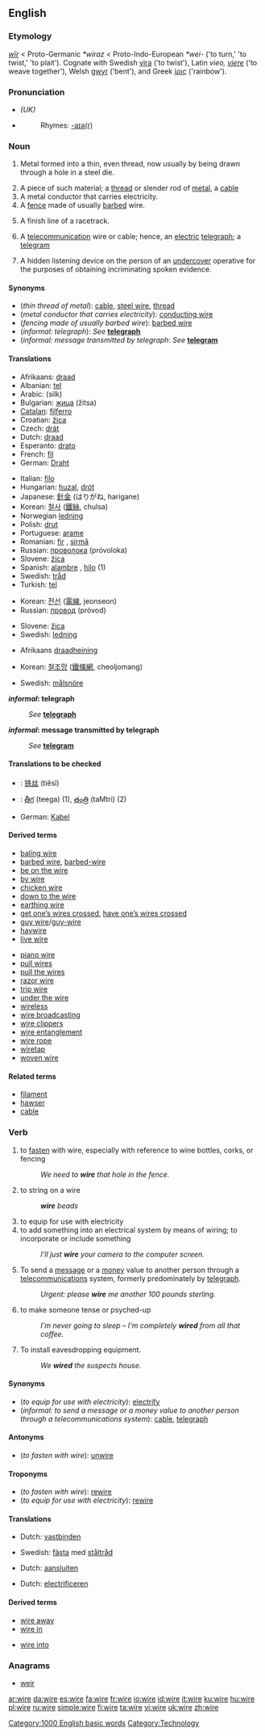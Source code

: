{{wikipedia|dab=wire (disambiguation)|wire}}
==English==

===Etymology===
{{OE.}} ''[[wir#Old English|wīr]]'' < Proto-Germanic ''*wiraz'' < Proto-Indo-European ''*wei-'' ('to turn,' 'to twist,' 'to plait'). Cognate with Swedish [[vira]] ('to twist'), Latin ''vieo, [[viere]]'' ('to weave together'), Welsh [[gwyr]] ('bent'), and Greek [[ίρις]] ('rainbow').

===Pronunciation===
*''(UK)'' {{IPA|/waɪə/}}
*{{audio|en-us-wire.ogg|Audio (US)}}
*:Rhymes: [[Rhymes:English:-aɪə(r)|-aɪə(r)]]

===Noun===
{{wikipedia}}
{{en-noun|s|-}}

# {{uncountable}} Metal formed into a thin, even thread, now usually by being drawn through a hole in a steel die.
# A piece of such material; a [[thread]] or slender rod of [[metal]], a [[cable]]
# A metal conductor that carries electricity.
# A [[fence]] made of usually [[barbed]] wire.
# {{sports}} A finish line of a racetrack.
# {{informal}} A [[telecommunication]] wire or cable; hence, an [[electric]] [[telegraph]]; a [[telegram]]
# {{slang}} A hidden listening device on the person of an [[undercover]] operative for the purposes of obtaining incriminating spoken evidence.

====Synonyms====
*(''thin thread of metal''): [[cable]], [[steel wire]], [[thread]]
*(''metal conductor that carries electricity''): [[conducting wire]]
*(''fencing made of usually barbed wire''): [[barbed wire]]
*(''informal: telegraph''): ''See'' '''[[telegraph]]'''
*(''informal: message transmitted by telegraph'': ''See'' '''[[telegram]]'''

====Translations====
{{trans-top|thin thread of metal}}
*Afrikaans: [[draad]]
*Albanian: [[tel]] {{m}}
*Arabic: {{ARchar|[[سلك]]}} (silk) {{m}}
*Bulgarian: [[жица]] (žitsa) {{f}}
*[[Catalan]]: [[filferro]] {{m}}
*Croatian: [[žica]] {{f}}
*Czech: [[drát]] {{m}}
*Dutch: [[draad]] {{m}}
*Esperanto: [[drato]]
*French: [[fil]] {{m}}
*German: [[Draht]] {{m}}
{{trans-mid}}
*Italian: [[filo]] {{m}}
*Hungarian: [[huzal]], [[drót]]
*Japanese: [[針金]] (はりがね, harigane)
*Korean: [[철사]] ([[鐵絲]], chulsa)
*Norwegian [[ledning]] {{m}}
*Polish: [[drut]] {{m}}
*Portuguese: [[arame]] {{m}}
*Romanian: [[fir]] {{n}}, [[sirmă]] {{f}}
*Russian: [[проволока]] (próvoloka) {{f}}
*Slovene: [[žica]] {{f}}
*Spanish: [[alambre]] {{m}}, [[hilo]] {{m}} (1)
*Swedish: [[tråd]] {{c}}
*Turkish: [[tel]]
{{trans-bottom}}

{{trans-top|metal conductor that carries electricity}}
*Korean: [[전선]] ([[電線]], jeonseon)
*Russian: [[провод]] (próvod) {{m}}
{{trans-mid}}
*Slovene: [[žica]] {{f}}
*Swedish: [[ledning]] {{c}}
{{trans-bottom}}

{{trans-top|fence made of usually barbed wire}}
*Afrikaans [[draadheining]]
{{trans-mid}}
*Korean: [[철조망]] ([[鐵條網]], cheoljomang)
{{trans-bottom}}

{{trans-top|sports: finish line of a racetrack}}
*Swedish: [[målsnöre]] {{n}}
{{trans-mid}}
{{trans-bottom}}

'''''informal'': telegraph'''
:''See'' '''[[telegraph]]'''

'''''informal'': message transmitted by telegraph'''
:''See'' '''[[telegram]]'''

{{trans-top|''slang'': hidden listening device on the person}}
{{trans-mid}}
{{trans-bottom}}

====Translations to be checked====
{{checktrans}}
{{top}}
*{{ttbc|Chinese}}: [[铁丝]] (tiěsī)
*{{ttbc|Telugu}}: [[తీగ]] (teega) (1), [[తంత్రి]] (taMtri) (2)
*German: [[Kabel]] {{m}}
{{bottom}}

====Derived terms====
{{top2}}
*[[baling wire]]
*[[barbed wire]], [[barbed-wire]]
*[[be on the wire]]
*[[by wire]]
*[[chicken wire]]
*[[down to the wire]]
*[[earthing wire]]
*[[get one's wires crossed|get one’s wires crossed]], [[have one's wires crossed|have one’s wires crossed]]
*[[guy wire]]/[[guy-wire]]
*[[haywire]]
*[[live wire]]
{{mid2}}
*[[piano wire]]
*[[pull wires]]
*[[pull the wires]]
*[[razor wire]]
*[[trip wire]]
*[[under the wire]]
*[[wireless]]
*[[wire broadcasting]]
*[[wire clippers]]
*[[wire entanglement]]
*[[wire rope]]
*[[wiretap]]
*[[woven wire]]
{{bottom}}

====Related terms====
*[[filament]]
*[[hawser]]
*[[cable]]

===Verb===
{{en-verb|wir|ing}}

# to [[fasten]] with wire, especially with reference to wine bottles, corks, or fencing
#:''We need to '''wire''' that hole in the fence.''
# to string on a wire
#:'''''wire''' beads''
# to equip for use with electricity
# to add something into an electrical system by means of wiring; to incorporate or include something
#:''I'll just '''wire''' your camera to the computer screen.''
# {{informal}} To send a [[message]] or a [[money]] value to another person through a [[telecommunications]] system, formerly predominately by [[telegraph]].
#:''Urgent: please '''wire''' me another 100 pounds sterling.''
# to make someone tense or psyched-up
#:''I'm never going to sleep – I'm completely '''wired''' from all that coffee.''
# {{slang}} To install eavesdropping equipment.
#:''We '''wired''' the suspects house.''

====Synonyms====
*(''to equip for use with electricity''): [[electrify]]
*(''informal: to send a message or a money value to another person through a telecommunications system''): [[cable]], [[telegraph]]

====Antonyms====
*(''to fasten with wire''): [[unwire]]

====Troponyms====
*(''to fasten with wire''): [[rewire]]
*(''to equip for use with electricity''): [[rewire]]

====Translations====
{{trans-top|to fasten with wire}}
*Dutch: [[vastbinden]]
{{trans-mid}}
*Swedish: [[fästa]] med [[ståltråd]]
{{trans-bottom}}

{{trans-top|to add something into an electrical system by means of wiring}}
*Dutch: [[aansluiten]]
{{trans-mid}}
{{trans-bottom}}

{{trans-top|to equip for use with electricity}}
*Dutch: [[electrificeren]]
{{trans-mid}}
{{trans-bottom}}

{{trans-top|''informal'': to send a message or a money value to another person through a telecommunications system}}
{{trans-mid}}
{{trans-bottom}}

{{trans-top|to make someone tense or psyched-up}}
{{trans-mid}}
{{trans-bottom}}

{{trans-top|''slang'': to install eavesdropping equipment}}
{{trans-mid}}
{{trans-bottom}}

====Derived terms====
{{top2}}
*[[wire away]]
*[[wire in]]
{{mid2}}
*[[wire into]]
{{bottom}}

===Anagrams===
*[[weir]]

[[Category:1000 English basic words]]
[[Category:Technology]]

[[ar:wire]]
[[da:wire]]
[[es:wire]]
[[fa:wire]]
[[fr:wire]]
[[io:wire]]
[[id:wire]]
[[it:wire]]
[[ku:wire]]
[[hu:wire]]
[[pl:wire]]
[[ru:wire]]
[[simple:wire]]
[[fi:wire]]
[[ta:wire]]
[[vi:wire]]
[[uk:wire]]
[[zh:wire]]